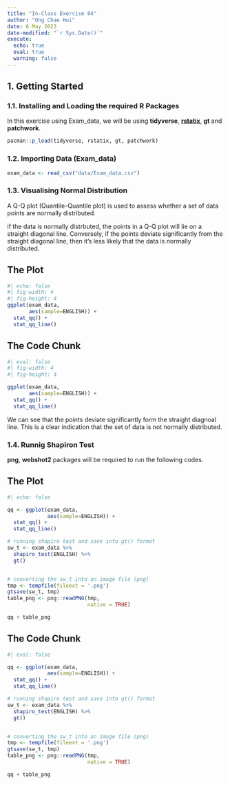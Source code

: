 ```yaml
---
title: "In-Class Exercise 04"
author: "Ong Chae Hui"
date: 6 May 2023
date-modified: "`r Sys.Date()`"
execute:
  echo: true
  eval: true
  warning: false
---
```


## 1. Getting Started

### 1.1. Installing and Loading the required R Packages

In this exercise using Exam_data, we will be using **tidyverse**, [**rstatix**](https://cran.r-project.org/web/packages/rstatix/index.html), **gt** and **patchwork**.

```r
pacman::p_load(tidyverse, rstatix, gt, patchwork)
```

### 1.2. Importing Data (Exam_data)

```r
exam_data <- read_csv("data/Exam_data.csv")
```

### 1.3. Visualising Normal Distribution

A Q-Q plot (Quantile-Quantile plot) is used to assess whether a set of data points are normally distributed. 

if the data is normally distrbuted, the points in a Q-Q plot will lie on a straight diagonal line.
Conversely, if the points deviate significantly from the straight diagonal line, then it's less likely that the data is normally distributed.

::: panel-tabset
## The Plot
```r
#| echo: false
#| fig-width: 4
#| fig-height: 4
ggplot(exam_data,
       aes(sample=ENGLISH)) + 
  stat_qq() + 
  stat_qq_line()
```

## The Code Chunk
```r
#| eval: false
#| fig-width: 4
#| fig-height: 4

ggplot(exam_data,
       aes(sample=ENGLISH)) + 
  stat_qq() + 
  stat_qq_line()
```
:::

::: {.callout-note}
We can see that the points deviate significantly form the straight diagnoal line. This is a clear indication that the set of data is not normally distributed. 
:::


### 1.4. Runnig Shapiron Test

**png**, **webshot2** packages will be required to run the following codes.

::: panel-tabset

## The Plot
```r
#| echo: false

qq <- ggplot(exam_data,
             aes(sample=ENGLISH)) + 
  stat_qq() +
  stat_qq_line()

# running shapiro test and save into gt() format
sw_t <- exam_data %>%
  shapiro_test(ENGLISH) %>%
  gt()


# converting the sw_t into an image file (png)
tmp <- tempfile(fileext = '.png')
gtsave(sw_t, tmp)
table_png <- png::readPNG(tmp,
                          native = TRUE)

qq + table_png

```

## The Code Chunk

```r
#| eval: false

qq <- ggplot(exam_data,
             aes(sample=ENGLISH)) + 
  stat_qq() +
  stat_qq_line()

# running shapiro test and save into gt() format
sw_t <- exam_data %>%
  shapiro_test(ENGLISH) %>%
  gt()


# converting the sw_t into an image file (png)
tmp <- tempfile(fileext = '.png')
gtsave(sw_t, tmp)
table_png <- png::readPNG(tmp,
                          native = TRUE)

qq + table_png
```
:::










